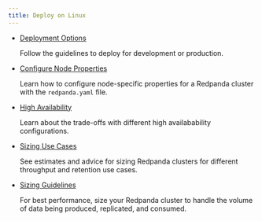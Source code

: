 ```yaml
---
title: Deploy on Linux
---
```


<head>
    <meta name="title" content="Deploy on Linux | Redpanda Docs"/>
    <meta name="description" content="Deploy Redpanda on Linux."/>
    <link rel="canonical" href="https://docs.redpanda.com/docs/deploy/deployment-option/self-hosted/manual/" />
</head>

- [Deployment Options](../manual/production/)
  
    Follow the guidelines to deploy for development or production. 

- [Configure Node Properties](../manual/node-property-configuration)

    Learn how to configure node-specific properties for a Redpanda cluster with the `redpanda.yaml` file.

- [High Availability](../manual/high-availability)

    Learn about the trade-offs with different high availabability configurations.

- [Sizing Use Cases](../manual/sizing-use-cases)
  
    See estimates and advice for sizing Redpanda clusters for different throughput and retention use cases.

- [Sizing Guidelines](../manual/sizing)

    For best performance, size your Redpanda cluster to handle the volume of data being produced, replicated, and consumed.